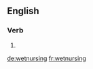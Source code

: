 
==English==

===Verb===
{{head|en}}

# {{present participle of|wetnurse|lang=en}}

[[de:wetnursing]]
[[fr:wetnursing]]